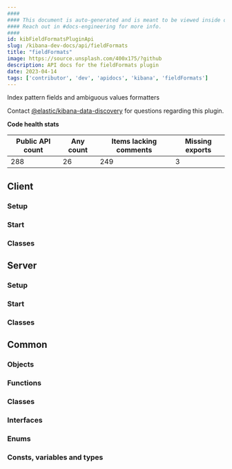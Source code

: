 ```yaml
---
####
#### This document is auto-generated and is meant to be viewed inside our experimental, new docs system.
#### Reach out in #docs-engineering for more info.
####
id: kibFieldFormatsPluginApi
slug: /kibana-dev-docs/api/fieldFormats
title: "fieldFormats"
image: https://source.unsplash.com/400x175/?github
description: API docs for the fieldFormats plugin
date: 2023-04-14
tags: ['contributor', 'dev', 'apidocs', 'kibana', 'fieldFormats']
---
```


Index pattern fields and ambiguous values formatters

Contact [@elastic/kibana-data-discovery](https://github.com/orgs/elastic/teams/kibana-data-discovery) for questions regarding this plugin.

**Code health stats**

| Public API count  | Any count | Items lacking comments | Missing exports |
|-------------------|-----------|------------------------|-----------------|
| 288 | 26 | 249 | 3 |

## Client

### Setup
<DocDefinitionList data={[fieldFormatsObj.client.setup]}/>

### Start
<DocDefinitionList data={[fieldFormatsObj.client.start]}/>

### Classes
<DocDefinitionList data={fieldFormatsObj.client.classes}/>

## Server

### Setup
<DocDefinitionList data={[fieldFormatsObj.server.setup]}/>

### Start
<DocDefinitionList data={[fieldFormatsObj.server.start]}/>

### Classes
<DocDefinitionList data={fieldFormatsObj.server.classes}/>

## Common

### Objects
<DocDefinitionList data={fieldFormatsObj.common.objects}/>

### Functions
<DocDefinitionList data={fieldFormatsObj.common.functions}/>

### Classes
<DocDefinitionList data={fieldFormatsObj.common.classes}/>

### Interfaces
<DocDefinitionList data={fieldFormatsObj.common.interfaces}/>

### Enums
<DocDefinitionList data={fieldFormatsObj.common.enums}/>

### Consts, variables and types
<DocDefinitionList data={fieldFormatsObj.common.misc}/>

